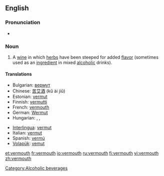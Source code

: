 ==English==

===Pronunciation===
*{{rhymes|uːθ}}

===Noun===
{{en-noun}}

# A [[wine]] in which [[herb]]s have been steeped for added [[flavor]] (sometimes used as an [[ingredient]] in mixed [[alcoholic]] drinks).

====Translations====
{{trans-top|wine infused with herbs}}
*Bulgarian: [[вермут]] {{m}}
*Chinese: [[苦艾酒]] (kǔ ài jiǔ)
*Estonian: [[vermut#Estonian|vermut]]
*Finnish: [[vermutti]]
*French: [[#French|vermouth]] {{m}}
*German: [[Wermut]] {{m}}
*Hungarian: {{t|hu|vermut}}, {{t|hu|ürmös}}, {{t|hu|ürmösbor}}
{{trans-mid}}
*[[Interlingua]]: [[vermut]]
*Italian: [[vermut]] {{m}}
*Spanish: [[vermú]] {{m}}
*[[Volapük]]: [[vemut]]
{{trans-bottom}}

[[Category:Alcoholic beverages]]

[[et:vermouth]]
[[fr:vermouth]]
[[io:vermouth]]
[[ru:vermouth]]
[[fi:vermouth]]
[[vi:vermouth]]
[[zh:vermouth]]